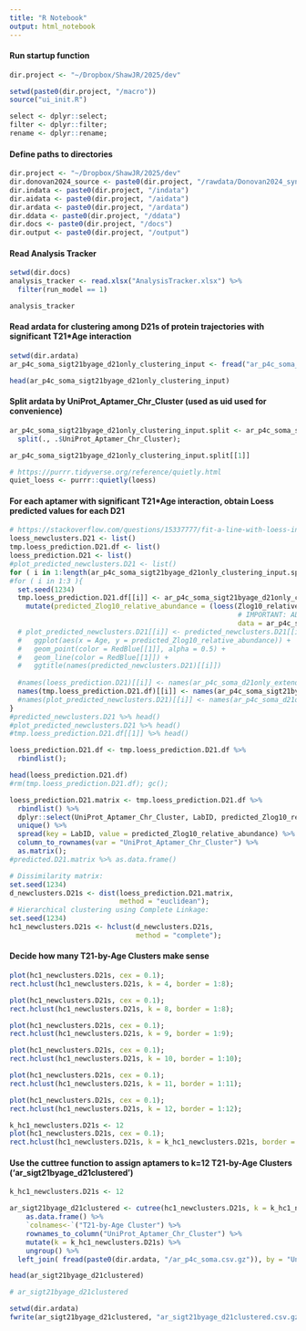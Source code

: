 ```yaml
---
title: "R Notebook"
output: html_notebook
---
```


#### Run startup function
```r
dir.project <- "~/Dropbox/ShawJR/2025/dev"

setwd(paste0(dir.project, "/macro"))
source("ui_init.R")

select <- dplyr::select;
filter <- dplyr::filter;
rename <- dplyr::rename;
```

#### Define paths to directories
```r
dir.project <- "~/Dropbox/ShawJR/2025/dev"
dir.donovan2024_source <- paste0(dir.project, "/rawdata/Donovan2024_syn31481952.5")
dir.indata <- paste0(dir.project, "/indata")
dir.aidata <- paste0(dir.project, "/aidata")
dir.ardata <- paste0(dir.project, "/ardata")
dir.ddata <- paste0(dir.project, "/ddata")
dir.docs <- paste0(dir.project, "/docs")
dir.output <- paste0(dir.project, "/output")
```

#### Read Analysis Tracker
```r
setwd(dir.docs)
analysis_tracker <- read.xlsx("AnalysisTracker.xlsx") %>%
  filter(run_model == 1)

analysis_tracker
```

#### Read ardata for clustering among D21s of protein trajectories with significant T21*Age interaction
```r
setwd(dir.ardata)
ar_p4c_soma_sigt21byage_d21only_clustering_input <- fread("ar_p4c_soma_sigt21byage_d21only_clustering_input.csv.gz")

head(ar_p4c_soma_sigt21byage_d21only_clustering_input)
```

#### Split ardata by UniProt_Aptamer_Chr_Cluster (used as uid used for convenience)
```r
ar_p4c_soma_sigt21byage_d21only_clustering_input.split <- ar_p4c_soma_sigt21byage_d21only_clustering_input %>%
  split(., .$UniProt_Aptamer_Chr_Cluster);

ar_p4c_soma_sigt21byage_d21only_clustering_input.split[[1]] 
```


```r
# https://purrr.tidyverse.org/reference/quietly.html
quiet_loess <- purrr::quietly(loess)
```

#### For each aptamer with significant T21*Age interaction, obtain Loess predicted values for each D21
```r
# https://stackoverflow.com/questions/15337777/fit-a-line-with-loess-in-r
loess_newclusters.D21 <- list()
tmp.loess_prediction.D21.df <- list()
loess_prediction.D21 <- list()
#plot_predicted_newclusters.D21 <- list()
for ( i in 1:length(ar_p4c_soma_sigt21byage_d21only_clustering_input.split) ){
#for ( i in 1:3 ){
  set.seed(1234)
  tmp.loess_prediction.D21.df[[i]] <- ar_p4c_soma_sigt21byage_d21only_clustering_input.split[[i]] %>%
    mutate(predicted_Zlog10_relative_abundance = (loess(Zlog10_relative_abundance ~ Age + Female,
                                                        # IMPORTANT: ADJUST FOR SEX FOR BETTER CLLUSTERING?
                                                        data = ar_p4c_soma_sigt21byage_d21only_clustering_input.split[[i]]))$fitted);
  # plot_predicted_newclusters.D21[[i]] <- predicted_newclusters.D21[[i]] %>%
  #   ggplot(aes(x = Age, y = predicted_Zlog10_relative_abundance)) +
  #   geom_point(color = RedBlue[[1]], alpha = 0.5) +
  #   geom_line(color = RedBlue[[1]]) +
  #   ggtitle(names(predicted_newclusters.D21)[[i]])
  
  #names(loess_prediction.D21)[[i]] <- names(ar_p4c_soma_d21only_extend_clustering.split)[[i]]
  names(tmp.loess_prediction.D21.df)[[i]] <- names(ar_p4c_soma_sigt21byage_d21only_clustering_input.split)[[i]]
  #names(plot_predicted_newclusters.D21)[[i]] <- names(ar_p4c_soma_d21only.split)[[i]]
}
#predicted_newclusters.D21 %>% head()
#plot_predicted_newclusters.D21 %>% head()
#tmp.loess_prediction.D21.df[[1]] %>% head()

loess_prediction.D21.df <- tmp.loess_prediction.D21.df %>%
  rbindlist();

head(loess_prediction.D21.df)
#rm(tmp.loess_prediction.D21.df); gc();

loess_prediction.D21.matrix <- tmp.loess_prediction.D21.df %>%
  rbindlist() %>%
  dplyr::select(UniProt_Aptamer_Chr_Cluster, LabID, predicted_Zlog10_relative_abundance) %>%
  unique() %>%
  spread(key = LabID, value = predicted_Zlog10_relative_abundance) %>%
  column_to_rownames(var = "UniProt_Aptamer_Chr_Cluster") %>%
  as.matrix();
#predicted.D21.matrix %>% as.data.frame()

# Dissimilarity matrix:
set.seed(1234)
d_newclusters.D21s <- dist(loess_prediction.D21.matrix,
                           method = "euclidean");
# Hierarchical clustering using Complete Linkage:
set.seed(1234)
hc1_newclusters.D21s <- hclust(d_newclusters.D21s,
                               method = "complete");
```

#### Decide how many T21-by-Age Clusters make sense
```r
plot(hc1_newclusters.D21s, cex = 0.1);
rect.hclust(hc1_newclusters.D21s, k = 4, border = 1:8);

plot(hc1_newclusters.D21s, cex = 0.1);
rect.hclust(hc1_newclusters.D21s, k = 8, border = 1:8);

plot(hc1_newclusters.D21s, cex = 0.1);
rect.hclust(hc1_newclusters.D21s, k = 9, border = 1:9);

plot(hc1_newclusters.D21s, cex = 0.1);
rect.hclust(hc1_newclusters.D21s, k = 10, border = 1:10);

plot(hc1_newclusters.D21s, cex = 0.1);
rect.hclust(hc1_newclusters.D21s, k = 11, border = 1:11);

plot(hc1_newclusters.D21s, cex = 0.1);
rect.hclust(hc1_newclusters.D21s, k = 12, border = 1:12);

k_hc1_newclusters.D21s <- 12
plot(hc1_newclusters.D21s, cex = 0.1);
rect.hclust(hc1_newclusters.D21s, k = k_hc1_newclusters.D21s, border = 1:k_hc1_newclusters.D21s);
```

#### Use the cuttree function to assign aptamers to k=12 T21-by-Age Clusters ('ar_sigt21byage_d21clustered')
```r
k_hc1_newclusters.D21s <- 12

ar_sigt21byage_d21clustered <- cutree(hc1_newclusters.D21s, k = k_hc1_newclusters.D21s) %>%
    as.data.frame() %>%
    `colnames<-`("T21-by-Age Cluster") %>%
    rownames_to_column("UniProt_Aptamer_Chr_Cluster") %>%
    mutate(k = k_hc1_newclusters.D21s) %>%
    ungroup() %>%
  left_join( fread(paste0(dir.ardata, "/ar_p4c_soma.csv.gz")), by = "UniProt_Aptamer_Chr_Cluster" )

head(ar_sigt21byage_d21clustered)

# ar_sigt21byage_d21clustered
```

```r
setwd(dir.ardata)
fwrite(ar_sigt21byage_d21clustered, "ar_sigt21byage_d21clustered.csv.gz")
```

